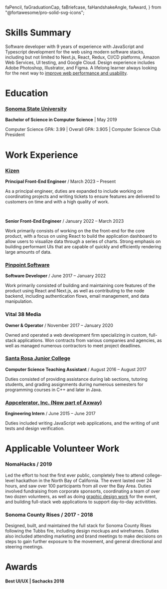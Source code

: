   faPencil,
  faGraduationCap,
  faBriefcase,
  faHandshakeAngle,
  faAward,
} from "@fortawesome/pro-solid-svg-icons";

# <FontAwesomeIcon icon={faPencil} /> Skills Summary

Software developer with 9 years of experience with JavaScript and Typescript
development for the web using modern software stacks, including but not limited
to Next.js, React, Redux, CI/CD platforms, Amazon Web Services, UI testing, and Google
Cloud. Design experience includes Adobe Photoshop, Illustrator, and Figma. A
lifelong learner always looking for the next way to
[improve web performance and usability](/blog/building-a-static-generated-blog-with-next-js).

# <FontAwesomeIcon icon={faGraduationCap} /> Education

### [Sonoma State University](https://cs.sonoma.edu/)

**Bachelor of Science in Computer Science** | May 2019

Computer Science GPA: 3.99 | Overall GPA: 3.905 | Computer Science Club President

# <FontAwesomeIcon icon={faBriefcase} /> Work Experience

### [Kizen](https://www.kizen.com/)

**Principal Front-End Engineer** / March 2023 – Present

As a principal engineer, duties are expanded to include working on coordinating
projects and writing tickets to ensure features are delivered to customers on time
and with a high quality of work.

<br />

**Senior Front-End Engineer** / January 2022 – March 2023

Work primarily consists of working on the the front-end for the core product,
with a focus on using React to build the application dashboard to allow users
to visualize data through a series of charts. Strong emphasis on building performant
UIs that are capable of quickly and efficiently rendering large amounts of data.

### [Pinpoint Software](https://pinpoint.com)

**Software Developer** / June 2017 – January 2022

Work primarily consisted of building and maintaining core features of the product using React and Next.js, as well as contributing to the node backend, including authentication flows, email management, and data manipulation.

### Vital 38 Media

**Owner & Operator** / November 2017 – January 2020

Owned and operated a web development firm specializing in custom, full-stack applications. Won contracts from various companies and agencies, as well as managed numerous contractors to meet project deadlines.

### [Santa Rosa Junior College](https://www.santarosa.edu/)

**Computer Science Teaching Assistant** / August 2016 – August 2017

Duties consisted of providing assistance during lab sections, tutoring students, and grading assignments during numerous semesters for programming courses in C++ and later in Java.

### [Appcelerator, Inc. (Now part of Axway)](https://www.axway.com/en)

**Engineering Intern** / June 2015 – June 2017

Duties included writing JavaScript web applications, and the writing of unit tests and design verification.

# <FontAwesomeIcon icon={faHandshakeAngle} /> Applicable Volunteer Work

### NomaHacks / 2019

Led the effort to host the first ever public, completely free to attend college-level
hackathon in the North Bay of California. The event lasted over 24 hours, and saw
over 100 participants from all over the Bay Area. Duties involved fundraising from
corporate sponsorts, coordinating a team of over two dozen volunteers, as well as
doing [graphic design work](https://dribbble.com/shots/7166630-NomaHacks-Logo) for the event, and building full-stack web applications
to support day-to-day activitities.

### Sonoma County Rises / 2017 - 2018

Designed, built, and maintained the full stack for Sonoma County Rises following the
Tubbs fire, including design mockups and wireframes. Duties also included attending
marketing and brand meetings to make decisions on steps to gain further exposure to
the movement, and general directional and steering meetings.

# <FontAwesomeIcon icon={faAward} /> Awards

#### Best UI/UX | Sachacks 2018
